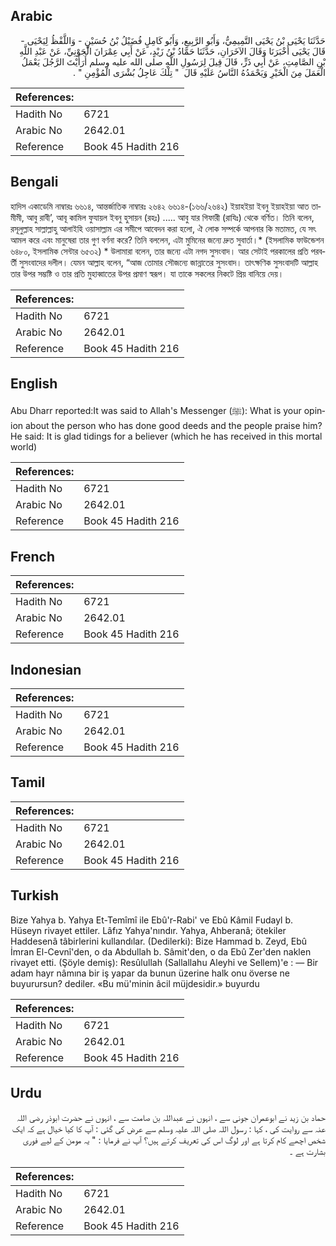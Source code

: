 ## Arabic


<div dir="rtl" lang="ar" style={{fontSize:'larger',backgroundColor:'#f8f9fa',padding:20}}>
حَدَّثَنَا يَحْيَى بْنُ يَحْيَى التَّمِيمِيُّ، وَأَبُو الرَّبِيعِ، وَأَبُو كَامِلٍ فُضَيْلُ بْنُ حُسَيْنٍ - وَاللَّفْظُ لِيَحْيَى - قَالَ يَحْيَى أَخْبَرَنَا وَقَالَ الآخَرَانِ، حَدَّثَنَا حَمَّادُ بْنُ زَيْدٍ، عَنْ أَبِي عِمْرَانَ الْجَوْنِيِّ، عَنْ عَبْدِ اللَّهِ بْنِ الصَّامِتِ، عَنْ أَبِي ذَرٍّ، قَالَ قِيلَ لِرَسُولِ اللَّهِ صلى الله عليه وسلم أَرَأَيْتَ الرَّجُلَ يَعْمَلُ الْعَمَلَ مِنَ الْخَيْرِ وَيَحْمَدُهُ النَّاسُ عَلَيْهِ قَالَ ‏ "‏ تِلْكَ عَاجِلُ بُشْرَى الْمُؤْمِنِ ‏"‏ ‏.‏
</div>
<div style={{backgroundColor:'#f8f9fa',padding:20, marginBottom: 10}}><table> <thead> <tr> <th>References:</th> <th></th> </tr> </thead> <tbody><tr><td>Hadith No</td><td>6721</td></tr><tr><td>Arabic No</td><td>2642.01</td></tr><tr><td>Reference</td><td>Book 45 Hadith 216</td></tr></tbody></table></div>

## Bengali


<div dir="ltr" lang="bn" style={{fontSize:'larger',backgroundColor:'#f8f9fa',padding:20}}>
হাদিস একাডেমি নাম্বারঃ ৬৬১৪, আন্তর্জাতিক নাম্বারঃ ২৬৪২ ৬৬১৪-(১৬৬/২৬৪২) ইয়াহইয়া ইবনু ইয়াহইয়া আত তামীমী, আবু রাবী’, আবূ কামিল ফুযায়ল ইবনু হুসায়ন (রহঃ) ..... আবু যার গিফারী (রাযিঃ) থেকে বর্ণিত। তিনি বলেন, রসূলুল্লাহ সাল্লাল্লাহু আলাইহি ওয়াসাল্লাম এর সমীপে আবেদন করা হলো, ঐ লোক সম্পর্কে আপনার কি মতামত, যে সৎ আমল করে এবং মানুষেরা তার গুণ বর্ণনা করে? তিনি বললেন, এটা মুমিনের জন্যে দ্রুত সুবার্তা।* (ইসলামিক ফাউন্ডেশন ৬৪৮০, ইসলামিক সেন্টার ৬৫৩২) * উলামারা বলেন, তার জন্যে এটা নগদ সুসংবাদ। আর সেটাই পরকালের প্রতি পরবর্তী সুসংবাদের দলীল। যেমন আল্লাহ বলেন, “আজ তোমার সৌজন্যে জান্নাতের সুসংবাদ। তাৎক্ষণিক সুসংবাদটি আল্লাহ তার উপর সম্ভষ্টি ও তার প্রতি মুহাব্বাতের উপর প্রমাণ স্বরূপ। যা তাকে সকলের নিকটে প্রিয় বানিয়ে দেয়।
</div>
<div style={{backgroundColor:'#f8f9fa',padding:20, marginBottom: 10}}><table> <thead> <tr> <th>References:</th> <th></th> </tr> </thead> <tbody><tr><td>Hadith No</td><td>6721</td></tr><tr><td>Arabic No</td><td>2642.01</td></tr><tr><td>Reference</td><td>Book 45 Hadith 216</td></tr></tbody></table></div>

## English


<div dir="ltr" lang="en" style={{fontSize:'larger',backgroundColor:'#f8f9fa',padding:20}}>
Abu Dharr reported:It was said to Allah's Messenger (ﷺ): What is your opinion about the person who has done good deeds and the people praise him? He said: It is glad tidings for a believer (which he has received in this mortal world)
</div>
<div style={{backgroundColor:'#f8f9fa',padding:20, marginBottom: 10}}><table> <thead> <tr> <th>References:</th> <th></th> </tr> </thead> <tbody><tr><td>Hadith No</td><td>6721</td></tr><tr><td>Arabic No</td><td>2642.01</td></tr><tr><td>Reference</td><td>Book 45 Hadith 216</td></tr></tbody></table></div>

## French


<div dir="ltr" lang="fr" style={{fontSize:'larger',backgroundColor:'#f8f9fa',padding:20}}>

</div>
<div style={{backgroundColor:'#f8f9fa',padding:20, marginBottom: 10}}><table> <thead> <tr> <th>References:</th> <th></th> </tr> </thead> <tbody><tr><td>Hadith No</td><td>6721</td></tr><tr><td>Arabic No</td><td>2642.01</td></tr><tr><td>Reference</td><td>Book 45 Hadith 216</td></tr></tbody></table></div>

## Indonesian


<div dir="ltr" lang="id" style={{fontSize:'larger',backgroundColor:'#f8f9fa',padding:20}}>

</div>
<div style={{backgroundColor:'#f8f9fa',padding:20, marginBottom: 10}}><table> <thead> <tr> <th>References:</th> <th></th> </tr> </thead> <tbody><tr><td>Hadith No</td><td>6721</td></tr><tr><td>Arabic No</td><td>2642.01</td></tr><tr><td>Reference</td><td>Book 45 Hadith 216</td></tr></tbody></table></div>

## Tamil


<div dir="ltr" lang="ta" style={{fontSize:'larger',backgroundColor:'#f8f9fa',padding:20}}>

</div>
<div style={{backgroundColor:'#f8f9fa',padding:20, marginBottom: 10}}><table> <thead> <tr> <th>References:</th> <th></th> </tr> </thead> <tbody><tr><td>Hadith No</td><td>6721</td></tr><tr><td>Arabic No</td><td>2642.01</td></tr><tr><td>Reference</td><td>Book 45 Hadith 216</td></tr></tbody></table></div>

## Turkish


<div dir="ltr" lang="tr" style={{fontSize:'larger',backgroundColor:'#f8f9fa',padding:20}}>
Bize Yahya b. Yahya Et-Temîmî ile Ebû'r-Rabi' ve Ebû Kâmil Fudayl b. Hüseyn rivayet ettiler. Lâfız Yahya'nındır. Yahya, Ahberanâ; ötekiler Haddesenâ tâbirlerini kullandılar. (Dedilerki): Bize Hammad b. Zeyd, Ebû İmran El-Cevnî'den, o da Abdullah b. Sâmit'den, o da Ebû Zer'den naklen rivayet etti. (Şöyle demiş): Resûlullah (Sallallahu Aleyhi ve Sellem)'e : — Bir adam hayr nâmına bir iş yapar da bunun üzerine halk onu överse ne buyurursun? dediler. «Bu mü'minin âcil müjdesidir.» buyurdu
</div>
<div style={{backgroundColor:'#f8f9fa',padding:20, marginBottom: 10}}><table> <thead> <tr> <th>References:</th> <th></th> </tr> </thead> <tbody><tr><td>Hadith No</td><td>6721</td></tr><tr><td>Arabic No</td><td>2642.01</td></tr><tr><td>Reference</td><td>Book 45 Hadith 216</td></tr></tbody></table></div>

## Urdu


<div dir="rtl" lang="ur" style={{fontSize:'larger',backgroundColor:'#f8f9fa',padding:20}}>
حماد بن زید نے ابوعمران جونی سے ، انہوں نے عبداللہ بن صامت سے ، انہوں نے حضرت ابوذر رضی اللہ عنہ سے روایت کی ، کہا : رسول اللہ صلی اللہ علیہ وسلم سے عرض کی گئی : آپ کا کیا خیال ہے کہ ایک شخص اچھے کام کرتا ہے اور لوگ اس کی تعریف کرتے ہیں؟ آپ نے فرمایا : " یہ مومن کے لیے فوری بشارت ہے ۔
</div>
<div style={{backgroundColor:'#f8f9fa',padding:20, marginBottom: 10}}><table> <thead> <tr> <th>References:</th> <th></th> </tr> </thead> <tbody><tr><td>Hadith No</td><td>6721</td></tr><tr><td>Arabic No</td><td>2642.01</td></tr><tr><td>Reference</td><td>Book 45 Hadith 216</td></tr></tbody></table></div>